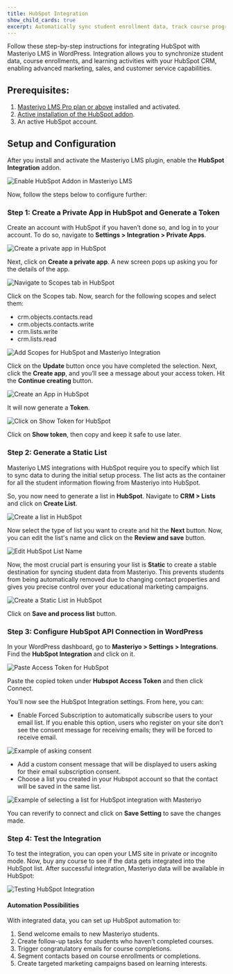 ```yaml
---
title: HubSpot Integration
show_child_cards: true
excerpt: Automatically sync student enrollment data, track course progress, and trigger personalized email campaigns by connecting your educational content seamlessly with marketing automation.
---
```


Follow these step-by-step instructions for integrating HubSpot with Masteriyo LMS in WordPress. Integration allows you to synchronize student data, course enrollments, and learning activities with your HubSpot CRM, enabling advanced marketing, sales, and customer service capabilities.

## Prerequisites:
1. [Masteriyo LMS Pro plan or above](https://masteriyo.com/pricing/) installed and activated.  
2. [Active installation of the HubSpot addon](https://docs.masteriyo.com/getting-started/activate-masteriyo-addons).  
3. An active HubSpot account. 

## Setup and Configuration
After you install and activate the Masteriyo LMS plugin, enable the **HubSpot Integration** addon. 

![Enable HubSpot Addon in Masteriyo LMS](https://raw.githubusercontent.com/Masteriyo/masteriyo-docs/main/assets/images/hubspot-integration/enable-hubspot-integration.png)

Now, follow the steps below to configure further:

### Step 1: Create a Private App in HubSpot and Generate a Token
Create an account with HubSpot if you haven’t done so, and log in to your account. To do so, navigate to **Settings > Integration > Private Apps**. 

![Create a private app in HubSpot](https://raw.githubusercontent.com/Masteriyo/masteriyo-docs/main/assets/images/hubspot-integration/navigate-to-private-apps-and-create-a-private-app.png)

Next, click on **Create a private app**. A new screen pops up asking you for the details of the app. 

![Navigate to Scopes tab in HubSpot](https://raw.githubusercontent.com/Masteriyo/masteriyo-docs/main/assets/images/hubspot-integration/add-basic-info-and-click-on-scopes.png)

Click on the Scopes tab. Now, search for the following scopes and select them:
- crm.objects.contacts.read
- crm.objects.contacts.write
- crm.lists.write
- crm.lists.read

![Add Scopes for HubSpot and Masteriyo Integration](https://raw.githubusercontent.com/Masteriyo/masteriyo-docs/main/assets/images/hubspot-integration/add-scopes-and-update.png)

Click on the **Update** button once you have completed the selection.
Next, click the **Create app**, and you’ll see a message about your access token. Hit the **Continue creating** button. 

![Create an App in HubSpot](https://raw.githubusercontent.com/Masteriyo/masteriyo-docs/main/assets/images/hubspot-integration/click-on-create-app.png)

It will now generate a **Token**. 

![Click on Show Token for HubSpot](https://raw.githubusercontent.com/Masteriyo/masteriyo-docs/main/assets/images/hubspot-integration/hubspot-token.png)

Click on **Show token**, then copy and keep it safe to use later. 

### Step 2: Generate a Static List
Masteriyo LMS integrations with HubSpot require you to specify which list to sync data to during the initial setup process. The list acts as the container for all the student information flowing from Masteriyo into HubSpot.   

So, you now need to generate a list in **HubSpot**. Navigate to **CRM > Lists** and click on **Create List**. 

![Create a list in HubSpot](https://raw.githubusercontent.com/Masteriyo/masteriyo-docs/main/assets/images/hubspot-integration/create-a-list-in-hubspot.png)
 
Now select the type of list you want to create and hit the **Next** button. Now, you can edit the list's name and click on the **Review and save** button. 

![Edit HubSpot List Name](https://raw.githubusercontent.com/Masteriyo/masteriyo-docs/main/assets/images/hubspot-integration/edit-name-of-hubspot-list-and-save.png)
 
Now, the most crucial part is ensuring your list is **Static** to create a stable destination for syncing student data from Masteriyo. This prevents students from being automatically removed due to changing contact properties and gives you precise control over your educational marketing campaigns.

![Create a Static List in HubSpot](https://raw.githubusercontent.com/Masteriyo/masteriyo-docs/main/assets/images/hubspot-integration/save-your-list-as-static.png)

Click on **Save and process list** button. 

### Step 3: Configure HubSpot API Connection in WordPress
In your WordPress dashboard, go to **Masteriyo > Settings > Integrations**. Find the **HubSpot Integration** and click on it.

![Paste Access Token for HubSpot](https://raw.githubusercontent.com/Masteriyo/masteriyo-docs/main/assets/images/hubspot-integration/navigate-to-masteriyo-settings-integration.png)
 
Paste the copied token under **Hubspot Access Token** and then click Connect.  

You’ll now see the HubSpot Integration settings. From here, you can:
-	Enable Forced Subscription to automatically subscribe users to your email list. If you enable this option, users who register on your site don’t see the consent message for receiving emails; they will be forced to receive email.

![Example of asking consent](https://raw.githubusercontent.com/Masteriyo/masteriyo-docs/main/assets/images/hubspot-integration/asking-consent-for-email-collection.png)

-	Add a custom consent message that will be displayed to users asking for their email subscription consent.   
-	Choose a list you created in your Hubspot account so that the contact will be saved in the same list.   

![Example of selecting a list for HubSpot integration with Masteriyo ](https://raw.githubusercontent.com/Masteriyo/masteriyo-docs/main/assets/images/hubspot-integration/select-hubspot-list-in-masteriyo-dashboard.png)
 
You can reverify to connect and click on **Save Setting** to save the changes made.    

### Step 4: Test the Integration
To test the integration, you can open your LMS site in private or incognito mode. Now, buy any course to see if the data gets integrated into the HubSpot list. After successful integration, Masteriyo data will be available in HubSpot:

![Testing HubSpot Integration](https://raw.githubusercontent.com/Masteriyo/masteriyo-docs/main/assets/images/hubspot-integration/testing-hubspot-integration-with-masteriyo.gif)

#### Automation Possibilities
With integrated data, you can set up HubSpot automation to:
1.	Send welcome emails to new Masteriyo students.
2.	Create follow-up tasks for students who haven’t completed courses.
3.	Trigger congratulatory emails for course completions.
4.	Segment contacts based on course enrollments or completions.
5.	Create targeted marketing campaigns based on learning interests.

